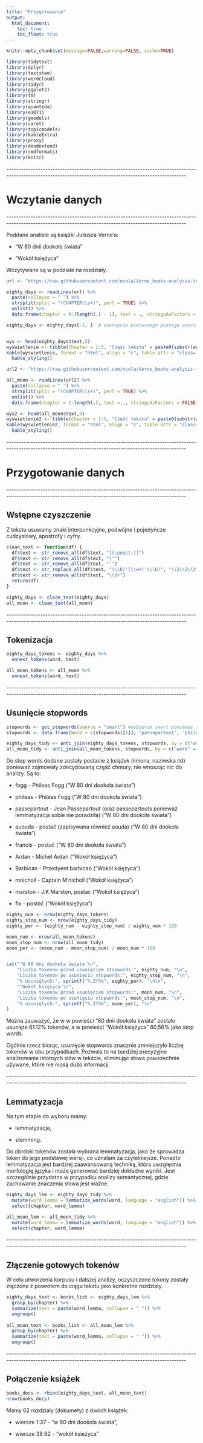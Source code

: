 ```yaml
---
title: "Przygotowanie"
output: 
  html_document:
    toc: true
    toc_float: true
---
```


```r
knitr::opts_chunk$set(message=FALSE,warning=FALSE, cache=TRUE)
```

```r

library(tidytext)
library(dplyr)
library(textstem)
library(wordcloud)
library(tidyr)
library(ggplot2)
library(tm)
library(stringr)
library(quanteda)
library(e1071)
library(gmodels)
library(caret)
library(topicmodels)
library(kableExtra)
library(proxy)
library(dendextend)
library(rmdformats)
library(knitr)
```

\-\-\-\-\-\-\-\-\-\-\-\-\-\-\-\-\-\-\-\-\-\-\-\-\-\-\-\-\-\-\-\-\-\-\-\-\-\-\-\-\-\-\-\-\-\-\-\-\-\-\-\-\-\-\-\-\-\-\-\-\-\-\-\-\-\-\-\-\-\-\-\-\-\-\-\-\-\-\-\-\-\-\-\-\-\-\-\-\-\-\-\-\-\-\-\-\-\-\-\-\-\-\-\-\-\-\-\-\-\-\-\-\-\-\-\-\-\-\-\-\-\-\-\-\-\-\-\-\-\-\-\-\-\-\-\-\-\-\-\-\-\-\-\-\-\-\-\-\-\-\--

# Wczytanie danych

\-\-\-\-\-\-\-\-\-\-\-\-\-\-\-\-\-\-\-\-\-\-\-\-\-\-\-\-\-\-\-\-\-\-\-\-\-\-\-\-\-\-\-\-\-\-\-\-\-\-\-\-\-\-\-\-\-\-\-\-\-\-\-\-\-\-\-\-\-\-\-\-\-\-\-\-\-\-\-\-\-\-\-\-\-\-\-\-\-\-\-\-\-\-\-\-\-\-\-\-\-\-\-\-\-\-\-\-\-\-\-\-\-\-\-\-\-\-\-\-\-\-\-\-\-\-\-\-\-\-\-\-\-\-\-\-\-\-\-\-\-\-\-\-\-\-\-\-\-\-\--

Poddane analizie są książki Juliusza Verne'a:

-   "W 80 dnii dookoła świata"

-   "Wokół księżyca"

Wczytywane są w podziale na rozdziały.

```r
url <- "https://raw.githubusercontent.com/ncola/Verne_books-analysis-text-mining/master/Around_the_World_in_Eighty_Days.txt"

eighty_days <- readLines(url) %>%
  paste(collapse = " ") %>%
  strsplit(split = "(CHAPTER\\s+)", perl = TRUE) %>%
  unlist() %>%
  data.frame(chapter = 0:(length(.) - 1), text = ., stringsAsFactors = FALSE)

eighty_days <- eighty_days[-1, ]  # usunięcie pierwszego pustego wiersza


wys <- head(eighty_days$text,5)
wyswietlenie <- tibble(Chapter = 1:5, "Część tekstu" = paste0(substr(wys, 1, 250), "[...]"))
kable(wyswietlenie, format = "html", align = "c", table.attr = "class='table table-striped'", row.names = FALSE, caption = "W 80 dni dookoła świata w podziale na rozdziały") %>%
  kable_styling()
```

```r
url2 <- "https://raw.githubusercontent.com/ncola/Verne_books-analysis-text-mining/master/All_around_the_moon.txt"

all_moon <- readLines(url2) %>%
  paste(collapse = " ") %>%
  strsplit(split = "(CHAPTER\\s+)", perl = TRUE) %>%
  unlist() %>%
  data.frame(chapter = 1:length(.), text = ., stringsAsFactors = FALSE)

wys2 <- head(all_moon$text,5)
wyswietlenie2 <- tibble(Chapter = 1:5, "Część tekstu" = paste0(substr(wys2, 1, 250), "[...]"))
kable(wyswietlenie2, format = "html", align = "c", table.attr = "class='table table-striped'", row.names = FALSE, caption = "W 80 dni dookoła świata w podziale na rozdziały") %>%
  kable_styling()
```

\-\-\-\-\-\-\-\-\-\-\-\-\-\-\-\-\-\-\-\-\-\-\-\-\-\-\-\-\-\-\-\-\-\-\-\-\-\-\-\-\-\-\-\-\-\-\-\-\-\-\-\-\-\-\-\-\-\-\-\-\-\-\-\-\-\-\-\-\-\-\-\-\-\-\-\-\-\-\-\-\-\-\-\-\-\-\-\-\-\-\-\-\-\-\-\-\-\-\-\-\-\-\-\-\-\-\-\-\-\-\-\-\-\-\-\-\-\-\-\-\-\-\-\-\-\-\-\-\-\-\-\-\-\-\-\-\-\-\-\-\-\-\-\-\-\-\-\-\-\-\--

# Przygotowanie danych

\-\-\-\-\-\-\-\-\-\-\-\-\-\-\-\-\-\-\-\-\-\-\-\-\-\-\-\-\-\-\-\-\-\-\-\-\-\-\-\-\-\-\-\-\-\-\-\-\-\-\-\-\-\-\-\-\-\-\-\-\-\-\-\-\-\-\-\-\-\-\-\-\-\-\-\-\-\-\-\-\-\-\-\-\-\-\-\-\-\-\-\-\-\-\-\-\-\-\-\-\-\-\-\-\-\-\-\-\-\-\-\-\-\-\-\-\-\-\-\-\-\-\-\-\-\-\-\-\-\-\-\-\-\-\-\-\-\-\-\-\-\-\-\-\-\-\-\-\-\-\--

## Wstępne czyszczenie

Z tekstu usuwamy znaki interpunkcyjne, podwójne i pojedyńcze cudzysłowy, apostrofy i cyfry.

```r
clean_text <- function(df) {
  df$text <- str_remove_all(df$text, "[[:punct:]]")
  df$text <- str_remove_all(df$text, "\"") 
  df$text <- str_remove_all(df$text, "'")
  df$text <- str_replace_all(df$text, "(\\b)'(\\w+)'(\\b)", "\\1\\2\\3")
  df$text <- str_remove_all(df$text, "\\d+")
  return(df)
}

eighty_days <- clean_text(eighty_days)
all_moon <- clean_text(all_moon)
```

\-\-\-\-\-\-\-\-\-\-\-\-\-\-\-\-\-\-\-\-\-\-\-\-\-\-\-\-\-\-\-\-\-\-\-\-\-\-\-\-\-\-\-\-\-\-\-\-\-\-\-\-\-\-\-\-\-\-\-\-\-\-\-\-\-\-\-\-\-\-\-\-\-\-\-\-\-\-\-\-\-\-\-\-\-\-\-\-\-\-\-\-\-\-\-\-\-\-\-\-\-\-\-\-\-\-\-\-\-\-\-\-\-\-\-\-\-\-\-\-\-\-\-\-\-\-\-\-\-\-\-\-\-\-\-\-\-\-\-\-\-\-\-\-\-\-\-\-\-\-\--

## Tokenizacja

```r
eighty_days_tokens <- eighty_days %>%
  unnest_tokens(word, text)

all_moon_tokens <- all_moon %>%
  unnest_tokens(word, text)
```

\-\-\-\-\-\-\-\-\-\-\-\-\-\-\-\-\-\-\-\-\-\-\-\-\-\-\-\-\-\-\-\-\-\-\-\-\-\-\-\-\-\-\-\-\-\-\-\-\-\-\-\-\-\-\-\-\-\-\-\-\-\-\-\-\-\-\-\-\-\-\-\-\-\-\-\-\-\-\-\-\-\-\-\-\-\-\-\-\-\-\-\-\-\-\-\-\-\-\-\-\-\-\-\-\-\-\-\-\-\-\-\-\-\-\-\-\-\-\-\-\-\-\-\-\-\-\-\-\-\-\-\-\-\-\-\-\-\-\-\-\-\-\-\-\-\-\-\-\-\-\--

## Usunięcie stopwords

```r
stopwords <- get_stopwords(source = "smart") #wybieram smart ponieważ zaiwera najwięcej stop wordów
stopwords <- data.frame(Word = c(stopwords[[1]], 'passepartout', 'phileas', 'fogg', 'foggs', 'auouda','aouda' ,'francis', 'ardan', 'captain', 'barbican', 'mnicholl', 'mr', 'passepartouts', 'marston', 'fix'))

eighty_days_tidy <- anti_join(eighty_days_tokens, stopwords, by = c("word" = "Word"))
all_moon_tidy <- anti_join(all_moon_tokens, stopwords, by = c("word" = "Word"))
```

Do stop words dodane zostały postacie z książek (imiona, naziwska itd) ponieważ zajmowały zdecydowaną część chmury, nie wnosząc nic do analizy. Są to:

-   fogg - Phileas Fogg ("W 80 dni dookoła świata")

-   phileas - Phileas Fogg ("W 80 dni dookoła świata")

-   passepartout - Jean Passepartout (oraz passepartouts ponieważ lemmatyzacja sobie nie poradziła) ("W 80 dni dookoła świata")

-   auouda - postać (zapisywana również aouda) ("W 80 dni dookoła świata")

-   francis - postać ("W 80 dni dookoła świata")

-   Ardan - Michel Ardan ("Wokół księżyca")

-   Barbican - Przedyent barbican ("Wokół księżyca")

-   mnicholl - Captain M'nicholl ("Wokół księżyca")

-   marston - J.K Marston, postac ("Wokół księżyca")

-   fix - postać ("Wokół księżyca")

```r
eighty_num <- nrow(eighty_days_tokens)
eighty_stop_num <- nrow(eighty_days_tidy)
eighty_per <- (eighty_num - eighty_stop_num) / eighty_num * 100

moon_num <- nrow(all_moon_tokens)
moon_stop_num <- nrow(all_moon_tidy)
moon_per <- (moon_num - moon_stop_num) / moon_num * 100


cat("'W 80 dni dookoła świata'\n",
    "Liczba tokenów przed usunięciem stopwords:", eighty_num, "\n",
    "Liczba tokenów po usunięciu stopwords:", eighty_stop_num, "\n",
    "% usuniętych:", sprintf("%.2f%%", eighty_per), "\n\n",
    "'Wokół księżyca'\n",
    "Liczba tokenów przed usunięciem stopwords:", moon_num, "\n",
    "Liczba tokenów po usunięciu stopwords:", moon_stop_num, "\n",
    "% usuniętych:", sprintf("%.2f%%", moon_per), "\n"
)
```

Można zauważyć, że w w powieści "80 dnii dookoła świata" zostało usunięte 61.12% tokenów, a w powieści "Wokół księżyca" 60.56% jako stop words.

Ogólnie rzecz biorąc, usunięcie stopwords znacznie zmniejszyło liczbę tokenów w obu przypadkach. Pozwala to na bardziej precyzyjne analizowanie istotnych słów w tekście, eliminując słowa powszechnie używane, które nie niosą dużo informacji.

\-\-\-\-\-\-\-\-\-\-\-\-\-\-\-\-\-\-\-\-\-\-\-\-\-\-\-\-\-\-\-\-\-\-\-\-\-\-\-\-\-\-\-\-\-\-\-\-\-\-\-\-\-\-\-\-\-\-\-\-\-\-\-\-\-\-\-\-\-\-\-\-\-\-\-\-\-\-\-\-\-\-\-\-\-\-\-\-\-\-\-\-\-\-\-\-\-\-\-\-\-\-\-\-\-\-\-\-\-\-\-\-\-\-\-\-\-\-\-\-\-\-\-\-\-\-\-\-\-\-\-\-\-\-\-\-\-\-\-\-\-\-\-\-\-\-\-\-\-\-\--

## Lemmatyzacja

Na tym etapie do wyboru mamy:

-   lemmatyzacje,

-   stemming.

Do obróbki tokenów została wybrana lemmatyzacja, jako że sprowadza token do jego podstawej wersji, co uznałam za czytelniejsze. Ponadto lemmatyzacja jest bardziej zaawansowaną techniką, która uwzględnia morfologię języka i może generować bardziej dokładne wyniki. Jest szczególnie przydatna w przypadku analizy semantycznej, gdzie zachowanie znaczenia słowa jest ważne.

```r
eighty_days_lem <- eighty_days_tidy %>%
  mutate(word_lemma = lemmatize_words(word, language = "english")) %>%
  select(chapter, word_lemma)

all_moon_lem <- all_moon_tidy %>%
  mutate(word_lemma = lemmatize_words(word, language = "english")) %>%
  select(chapter, word_lemma)
```

\-\-\-\-\-\-\-\-\-\-\-\-\-\-\-\-\-\-\-\-\-\-\-\-\-\-\-\-\-\-\-\-\-\-\-\-\-\-\-\-\-\-\-\-\-\-\-\-\-\-\-\-\-\-\-\-\-\-\-\-\-\-\-\-\-\-\-\-\-\-\-\-\-\-\-\-\-\-\-\-\-\-\-\-\-\-\-\-\-\-\-\-\-\-\-\-\-\-\-\-\-\-\-\-\-\-\-\-\-\-\-\-\-\-\-\-\-\-\-\-\-\-\-\-\-\-\-\-\-\-\-\-\-\-\-\-\-\-\-\-\-\-\-\-\-\-\-\-\-\-\--

## Złączenie gotowych tokenów

W celu utworzenia korpusu i dalszej analizy, oczyszczone tokeny zostały złączone z powrotem do ciągu tekstu jako konkretne rozdziały.

```r
eighty_days_text <- books_list <- eighty_days_lem %>%
  group_by(chapter) %>%
  summarize(text = paste(word_lemma, collapse = " ")) %>%
  ungroup() 
  
all_moon_text <- books_list <- all_moon_lem %>%
  group_by(chapter) %>%
  summarize(text = paste(word_lemma, collapse = " ")) %>%
  ungroup() 
```

\-\-\-\-\-\-\-\-\-\-\-\-\-\-\-\-\-\-\-\-\-\-\-\-\-\-\-\-\-\-\-\-\-\-\-\-\-\-\-\-\-\-\-\-\-\-\-\-\-\-\-\-\-\-\-\-\-\-\-\-\-\-\-\-\-\-\-\-\-\-\-\-\-\-\-\-\-\-\-\-\-\-\-\-\-\-\-\-\-\-\-\-\-\-\-\-\-\-\-\-\-\-\-\-\-\-\-\-\-\-\-\-\-\-\-\-\-\-\-\-\-\-\-\-\-\-\-\-\-\-\-\-\-\-\-\-\-\-\-\-\-\-\-\-\-\-\-\-\-\-\--

## Połączenie książek

```r
books_docs <- rbind(eighty_days_text, all_moon_text)
nrow(books_docs)
```

Mamy 62 rozdziały (dokumety) z dwóch książek:

-   wiersze 1:37 - "w 80 dni dookola swiata",

-   wiersze 38:62 - "wokół ksieżyca"
